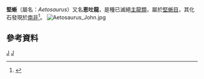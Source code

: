 {{Automatic taxobox
| taxon = Aetosaurus
| authority = Fraas, 1887
| fossil_range = [[三疊紀|三疊紀]]晚期
| image = Aetosaurus.jpg
| image_caption = 
| subdivision_ranks = 种
| subdivision = 
* {{extinct}}''A. arcuatus'' <small>Lucas ''et al.'', 1998</small>
* {{extinct}}''A. crassicauda'' <small>Fraas, 1907</small>
* {{extinct}}''A. ferratus'' <small>Fraas, 1877 ([[模式种|模式种]])</small>
| synonyms = 
* ''Stegomus arcuatus'' <small>Marsh, 1896</small>
}}

'''堅蜥'''（屬名：''Aetosaurus''）又名'''恩吐龍'''，是種已滅絕[[主龍類|主龍類]]，屬於[[堅蜥目|堅蜥目]]，其化石發現於[[南非|南非]]<ref>{{Cite web |url=http://www.wordinfo.info/words/index/info/view_unit/2727/ |title=存档副本 |accessdate=2008-10-06 |archive-date=2008-10-13 |archive-url=https://web.archive.org/web/20081013161222/http://wordinfo.info/words/index/info/view_unit/2727/ |dead-url=no }}</ref>。
[[Image:Aetosaurus_John.jpg|thumb]] 
==參考資料==
{{Reflist}}
{{偽鱷類|A.}}
{{Taxonbar|from=Q3496825}}

[[Category:堅蜥目|J]]
[[Category:1887年描述的分类群|J]]


{{Paleo-reptile-stub}}